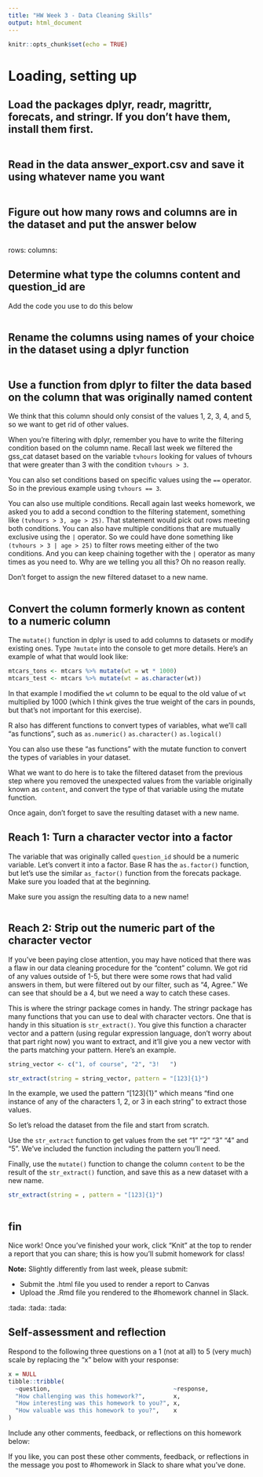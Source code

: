 ```yaml
---
title: "HW Week 3 - Data Cleaning Skills"
output: html_document
---
```


```r
knitr::opts_chunk$set(echo = TRUE)
```

# Loading, setting up

## Load the packages dplyr, readr, magrittr, forecats, and stringr. If you don't have them, install them first.

```r

```

## Read in the data answer_export.csv and save it using whatever name you want

```r

```

## Figure out how many rows and columns are in the dataset and put the answer below

```r

```

rows: 
columns: 

## Determine what type the columns content and question_id are

Add the code you use to do this below

```r

```

## Rename the columns using names of your choice in the dataset using a dplyr function

```r

```

## Use a function from dplyr to filter the data based on the column that was originally named content

We think that this column should only consist of the values 1, 2, 3, 4, and 5, so we want to get rid of other values.

When you're filtering with dplyr, remember you have to write the filtering condition based on the column name. Recall last week we filtered the gss_cat dataset based on the variable `tvhours` looking for values of tvhours that were greater than 3 with the condition `tvhours > 3`. 

You can also set conditions based on specific values using the `==` operator. So in the previous example using `tvhours == 3`.

You can also use multiple conditions. Recall again last weeks homework, we asked you to add a second condtion to the filtering statement, something like `(tvhours > 3, age > 25)`. That statement would pick out rows meeting both conditions. You can also have multiple conditions that are mutually exclusive using the `|` operator. So we could have done something like `(tvhours > 3 | age > 25)` to filter rows meeting either of the two conditions. And you can keep chaining together with the `|` operator as many times as you need to. Why are we telling you all this? Oh no reason really.

Don't forget to assign the new filtered dataset to a new name.

```r

```

## Convert the column formerly known as content to a numeric column

The `mutate()` function in dplyr is used to add columns to datasets or modify existing ones. Type `?mutate` into the console to get more details. Here's an example of what that would look like:

```r
mtcars_tons <- mtcars %>% mutate(wt = wt * 1000)
mtcars_test <- mtcars %>% mutate(wt = as.character(wt))

```

In that example I modified the `wt` column to be equal to the old value of `wt` multiplied by 1000 (which I think gives the true weight of the cars in pounds, but that's not important for this exercise).

R also has different functions to convert types of variables, what we'll call "as functions", such as `as.numeric()` `as.character()` `as.logical()`

You can also use these "as functions" with the mutate function to convert the types of variables in your dataset. 

What we want to do here is to take the filtered dataset from the previous step where you removed the unexpected values from the variable originally known as `content`, and convert the type of that variable using the mutate function. 

Once again, don't forget to save the resulting dataset with a new name.

## Reach 1: Turn a character vector into a factor

The variable that was originally called `question_id` should be a numeric variable. Let's convert it into a factor. Base R has the `as.factor()` function, but let's use the similar `as_factor()` function from the forecats package. Make sure you loaded that at the beginning.

Make sure you assign the resulting data to a new name!

```r


```

## Reach 2: Strip out the numeric part of the character vector

If you've been paying close attention, you may have noticed that there was a flaw in our data cleaning procedure for the "content" column. We got rid of any values outside of 1-5, but there were some rows that had valid answers in them, but were filtered out by our filter, such as "4, Agree." We can see that should be a 4, but we need a way to catch these cases. 

This is where the stringr package comes in handy. The stringr package has many functions that you can use to deal with character vectors. One that is handy in this situation is `str_extract()`. You give this function a character vector and a pattern (using regular expression language, don't worry about that part right now) you want to extract, and it'll give you a new vector with the parts matching your pattern. Here's an example.

```r
string_vector <- c("1, of course", "2", "3!   ")

str_extract(string = string_vector, pattern = "[123]{1}")
```
In the example, we used the pattern "[123]{1}" which means "find one instance of any of the characters 1, 2, or 3 in each string" to extract those values.

So let's reload the dataset from the file and start from scratch.

Use the `str_extract` function to get values from the set "1" "2" "3" "4" and "5". We've included the function including the pattern you'll need.

Finally, use the `mutate()` function to change the column `content` to be the result of the `str_extract()` function, and save this as a new dataset with a new name.

```r


str_extract(string = , pattern = "[123]{1}")



```


## fin

Nice work! Once you've finished your work, click "Knit" at the top to render a 
report that you can share; this is how you'll submit homework for class! 

**Note:** Slightly differently from last week, please submit:

- Submit the .html file you used to render a report to Canvas
- Upload the .Rmd file you rendered to the #homework channel in Slack.

:tada: :tada: :tada: 

## Self-assessment and reflection

Respond to the following three questions on a 1 (not at all) to 5 (very much) 
scale by replacing the "x" below with your response:

```r
x = NULL
tibble::tribble(
  ~question,                                   ~response,
  "How challenging was this homework?",        x,
  "How interesting was this homework to you?", x,
  "How valuable was this homework to you?",    x
)
```

Include any other comments, feedback, or reflections on this homework below:



If you like, you can post these other comments, feedback, or reflections in the 
message you post to #homework in Slack to share what you've done.